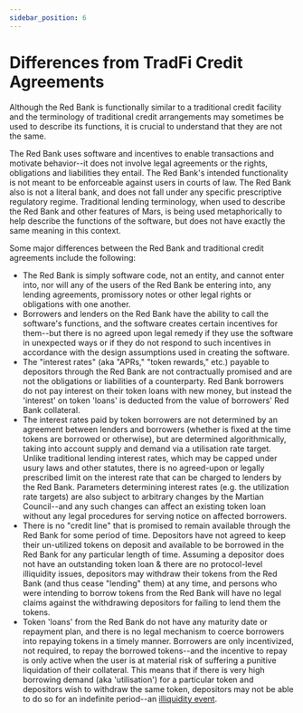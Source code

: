 ```yaml
---
sidebar_position: 6
---
```


# Differences from TradFi Credit Agreements

Although the Red Bank is functionally similar to a traditional credit facility and the terminology of traditional credit arrangements may sometimes be used to describe its functions, it is crucial to understand that they are not the same. 

The Red Bank uses software and incentives to enable transactions and motivate behavior--it does not involve legal agreements or the rights, obligations and liabilities they entail. The Red Bank's intended functionality is not meant to be enforceable against users in courts of law. The Red Bank also is not a literal bank, and does not fall under any specific prescriptive regulatory regime. Traditional lending terminology, when used to describe the Red Bank and other features of Mars, is being used metaphorically to help describe the functions of the software, but does not have exactly the same meaning in this context.

Some major differences between the Red Bank and traditional credit agreements include the following: 

- The Red Bank is simply software code, not an entity, and cannot enter into, nor will any of the users of the Red Bank be entering into, any lending agreements, promissory notes or other legal rights or obligations with one another. 
- Borrowers and lenders on the Red Bank have the ability to call the software's functions, and the software creates certain incentives for them--but there is no agreed upon legal remedy if they use the software in unexpected ways or if they do not respond to such incentives in accordance with the design assumptions used in creating the software.   
- The "interest rates" (aka "APRs," "token rewards," etc.) payable to depositors through the Red Bank are not contractually promised and are not the obligations or liabilities of a counterparty. Red Bank borrowers do not pay interest on their token loans with new money, but instead the 'interest' on token 'loans' is deducted from the value of borrowers' Red Bank collateral. 
- The interest rates paid by token borrowers are not determined by an agreement between lenders and borrowers (whether is fixed at the time tokens are borrowed or otherwise), but are determined algorithmically, taking into account supply and demand via a utilisation rate target. Unlike traditional lending interest rates, which may be capped under usury laws and other statutes, there is no agreed-upon or legally prescribed limit on the interest rate that can be charged to lenders by the Red Bank. Parameters determining interest rates (e.g. the utilization rate targets) are also subject to arbitrary changes by the Martian Council--and any such changes can affect an existing token loan without any legal procedures for serving notice on affected borrowers. 
- There is no "credit line" that is promised to remain available through the Red Bank for some period of time. Depositors have not agreed to keep their un-utilized tokens on deposit and available to be borrowed in the Red Bank for any particular length of time. Assuming a depositor does not have an outstanding token loan & there are no protocol-level illiquidity issues, depositors may withdraw their tokens from the Red Bank (and thus cease "lending" them) at any time, and persons who were intending to borrow tokens from the Red Bank will have no legal claims against the withdrawing depositors for failing to lend them the tokens. 
- Token 'loans' from the Red Bank do not have any maturity date or repayment plan, and there is no legal mechanism to coerce borrowers into repaying tokens in a timely manner. Borrowers are only incentivized, not required, to repay the borrowed tokens--and the incentive to repay is only active when the user is at material risk of suffering a punitive liquidation of their collateral. This means that if there is very high borrowing demand (aka 'utilisation') for a particular token and depositors wish to withdraw the same token, depositors may not be able to do so for an indefinite period--an [illiquidity event](../mars-hub/safety-fund). 